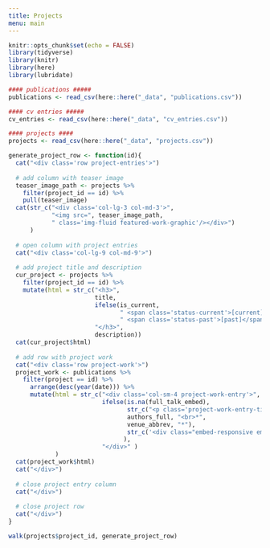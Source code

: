 ```yaml
---
title: Projects
menu: main
---
```


```r
knitr::opts_chunk$set(echo = FALSE)
library(tidyverse)
library(knitr)
library(here)
library(lubridate)

#### publications #####
publications <- read_csv(here::here("_data", "publications.csv"))

#### cv entries #####
cv_entries <- read_csv(here::here("_data", "cv_entries.csv"))

#### projects ####
projects <- read_csv(here::here("_data", "projects.csv"))

```


```r
generate_project_row <- function(id){
  cat("<div class='row project-entries'>")
  
  # add column with teaser image
  teaser_image_path <- projects %>% 
    filter(project_id == id) %>% 
    pull(teaser_image)
  cat(str_c("<div class='col-lg-3 col-md-3'>", 
            "<img src=", teaser_image_path,
            " class='img-fluid featured-work-graphic'/></div>")
      )
   
  # open column with project entries
  cat("<div class='col-lg-9 col-md-9'>") 
  
  # add project title and description
  cur_project <- projects %>% 
    filter(project_id == id) %>% 
    mutate(html = str_c("<h3>", 
                        title, 
                        ifelse(is_current, 
                               " <span class='status-current'>[current]</span>",
                               " <span class='status-past'>[past]</span>"),
                        "</h3>", 
                        description))
  cat(cur_project$html)
  
  # add row with project work
  cat("<div class='row project-work'>")
  project_work <- publications %>% 
    filter(project == id) %>% 
      arrange(desc(year(date))) %>% 
      mutate(html = str_c("<div class='col-sm-4 project-work-entry'>",
                          ifelse(is.na(full_talk_embed),
                                 str_c("<p class='project-work-entry-title'>[**", title, "**](", pdf, ")<br>",
                                 authors_full, "<br>*", 
                                 venue_abbrev, "*"),
                                 str_c('<div class="embed-responsive embed-responsive-16by9"><iframe class="embed-responsive-item featured-work-graphic" src="', full_talk_embed, '" allowfullscreen></iframe></div>')
                                ),
                          "</div>" )
             )
  cat(project_work$html)
  cat("</div>")
  
  # close project entry column
  cat("</div>") 
  
  # close project row
  cat("</div>")
}

walk(projects$project_id, generate_project_row)

```

